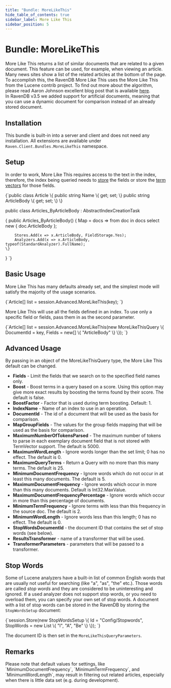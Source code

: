 ```yaml
---
title: "Bundle: MoreLikeThis"
hide_table_of_contents: true
sidebar_label: More Like This
sidebar_position: 5
---
```



# Bundle: MoreLikeThis

More Like This returns a list of similar documents that are related to a given document. This feature can be used, for example, when viewing an article. Many news sites show a list of the related articles at the bottom of the page. To accomplish this, the RavenDB More Like This uses the More Like This from the Lucene contrib project. To find out more about the algorithm, please read Aaron Johnson excellent blog post that is available [here](http://cephas.net/blog/2008/03/30/how-morelikethis-works-in-lucene/).      
In RavenDB v3.5 we added support for artificial documents, meaning that you can use a dynamic document for comparison instead of an already stored document.

## Installation

This bundle is built-in into a server and client and does not need any installation. All extensions are available under `Raven.Client.Bundles.MoreLikeThis` namespace.

## Setup

In order to work, More Like This requires access to the text in the index, therefore, the index being queried needs to [store](../../indexes/storing-data-in-index.mdx) the fields or store the [term vectors](../../indexes/using-term-vectors.mdx) for those fields.

<TabItem value="more_like_this_4" label="more_like_this_4">
<CodeBlock language="csharp">
{`public class Article
\{
	public string Name \{ get; set; \}
	public string ArticleBody \{ get; set; \}
\}

public class Articles_ByArticleBody : AbstractIndexCreationTask<Article>
\{
	public Articles_ByArticleBody()
	\{
		Map = docs => from doc in docs
					  select new
					  \{
						  doc.ArticleBody
					  \};

		Stores.Add(x => x.ArticleBody, FieldStorage.Yes);
		Analyzers.Add(x => x.ArticleBody, typeof(StandardAnalyzer).FullName);
	\}
\}
`}
</CodeBlock>
</TabItem>

## Basic Usage

More Like This has many defaults already set, and the simplest mode will satisfy the majority of the usage scenarios.

<TabItem value="more_like_this_1" label="more_like_this_1">
<CodeBlock language="csharp">
{`Article[] list = session.Advanced.MoreLikeThis<Article, Articles_ByArticleBody>(key);
`}
</CodeBlock>
</TabItem>

More Like This will use all the fields defined in an index. To use only a specific field or fields, pass them in as the second parameter.

<TabItem value="more_like_this_2" label="more_like_this_2">
<CodeBlock language="csharp">
{`Article[] list = session.Advanced.MoreLikeThis<Article, Articles_ByArticleBody>(new MoreLikeThisQuery
\{
	DocumentId = key,
	Fields = new[] \{ "ArticleBody" \}
\});
`}
</CodeBlock>
</TabItem>

## Advanced Usage

By passing in an object of the MoreLikeThisQuery type, the More Like This default can be changed.

+ **Fields** - Limit the fields that we search on to the specified field names only.
+ **Boost** - Boost terms in a query based on a score. Using this option may give more exact results by boosting the terms found by their score. The default is false.
+ **BoostFactor** - Factor that is used during term boosting. Default: 1.   
+ **IndexName** - Name of an index to use in an operation.   
+ **DocumentId** - The id of a document that will be used as the basis for comparison.   
+ **MapGroupFields** - The values for the group fields mapping that will be used as the basis for comparison.   
+ **MaximumNumberOfTokensParsed** - The maximum number of tokens to parse in each exemplary document field that is not stored with TermVector support. The default is 5000.
+ **MaximumWordLength** - Ignore words longer than the set limit; 0 has no effect. The default is 0.
+ **MaximumQueryTerms** - Return a Query with no more than this many terms. The default is 25.
+ **MinimumDocumentFrequency** - Ignore words which do not occur in at least this many documents. The default is 5.
+ **MaximumDocumentFrequency** - Ignore words which occur in more than this many documents. Default is Int32.MaxValue.
+ **MaximumDocumentFrequencyPercentage** - Ignore words which occur in more than this percentage of documents.
+ **MinimumTermFrequency** - Ignore terms with less than this frequency in the source doc. The default is 2.
+ **MinimumWordLength** - Ignore words less than this length; 0 has no effect. The default is 0.
+ **StopWordsDocumentId** - the document ID that contains the set of stop words (see below).
+ **ResultsTransformer** - name of a transformer that will be used.
+ **TransformerParameters** - parameters that will be passed to a transformer.

## Stop Words

Some of Lucene analyzers have a built-in list of common English words that are usually not useful for searching (like "a", "as", "the" etc.). Those words are called 
*stop words* and they are considered to be uninteresting and ignored. If a used analyzer does not support stop words, or you need to overload them, you can specify your own set of stop words.
A document with a list of stop words can be stored in the RavenDB by storing the `StopWordsSetup` document:

<TabItem value="more_like_this_3" label="more_like_this_3">
<CodeBlock language="csharp">
{`session.Store(new StopWordsSetup
\{
	Id = "Config/Stopwords",
	StopWords = new List<string> \{ "I", "A", "Be" \}
\});
`}
</CodeBlock>
</TabItem>

The document ID is then set in the `MoreLikeThisQueryParameters`.

## Remarks

<Admonition type="info" title="">
Please note that default values for settings, like `MinimumDocumentFrequency`, `MinimumTermFrequency`, and `MinimumWordLength`, may result in filtering out related articles, especially when there is little data set (e.g. during development).
</Admonition>

